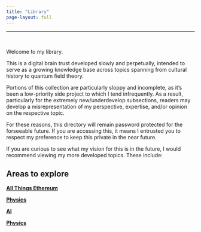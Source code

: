 ```yaml
---
title: "Library"  
page-layout: full
---
```


___

‎


Welcome to my library.

This is a digital brain trust developed slowly and perpetually, intended to serve as a growing knowledge base across topics spanning from cultural history to quantum field theory.

Portions of this collection are particularly sloppy and incomplete, as it's been a low-priority side project to which I tend infrequently. As a result, particularly for the extremely new/underdevelop subsections, readers may develop a misrepresentation of my perspective, expertise, and/or opinion on the respective topic.



For these reasons, this directory will remain password protected for the forseeable future. If you are accessing this, it means I entrusted you to respect my preference to keep this private in the near future. 

If you are curious to see what my vision for this is in the future, I would recommend viewing my more developed topics. These include:

## Areas to explore

**[All Things Ethereum](./natural-sciences/crypto/blockchain/chains/ethereum/mainnet/index.qmd)**

**[Physics](/library/natural-sciences/physics/index.qmd)**

**[AI](/library/natural-sciences/ai/index.qmd)**

**[Physics](/library/natural-sciences/physics/index.qmd)**


